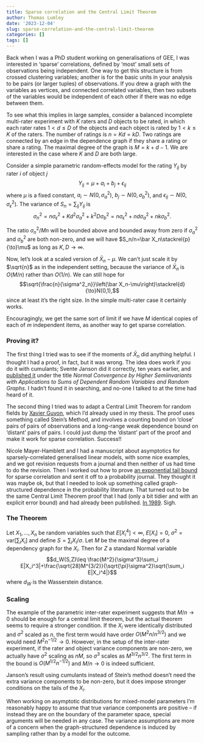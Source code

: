 ```yaml
---
title: Sparse correlation and the Central Limit Theorem
author: Thomas Lumley
date: '2023-12-04'
slug: sparse-correlation-and-the-central-limit-theorem
categories: []
tags: []
---
```


Back when I was a PhD student working on generalisations of GEE, I was interested in 'sparse' correlations, defined by 'most' small sets of observations being independent.  One way to get this structure is from crossed clustering variables; another is for the basic units in your analysis to be pairs (or larger tuples) of observations. If you drew a graph with the variables as vertices, and connected correlated variables, then two subsets of the variables would be independent of each other if  there was no edge between them.

To see what this implies in large samples, consider a balanced incomplete multi-rater experiment with $K$ raters and $D$ objects to be rated, in which each rater rates $1<d\leq D$ of the objects and each object is rated by $1<k\leq K$ of the raters.  The number of ratings is $n=Kd=kD$.  Two ratings are connected by an edge in the dependence graph if they share a rating or share a rating. The maximal degree of the graph is $M=k+d-1$.  We are interested in the case where $K$ and $D$ are both large. 

Consider a simple parametric random-effects model for the rating $Y_{ij}$ by rater $i$ of object $j$
$$Y_{ij}=\mu+a_i+b_j+\epsilon_{ij}$$
where $\mu$ is a fixed constant, $a_i\sim N(0,\sigma^2_a)$, $b_j\sim N(0,\sigma^2_b)$, and $\epsilon_{ij}\sim N(0,\sigma^2_\epsilon)$.  The variance of $S_n=\sum_{ij} Y_{ij}$ is 
$$\sigma^2_n=n\sigma^2_\epsilon+Kd^2\sigma^2_a+k^2D\sigma^2_b=n\sigma^2_\epsilon+nd\sigma^2_a+nk\sigma^2_b.$$


The ratio $\sigma^2_n/Mn$ will be bounded above and bounded away from zero if $\sigma^2_a$ and $\sigma^2_b$ are both non-zero, and we will have  $S_n/n=\bar X_n\stackrel{p}{\to}\mu$ as long as $K,D\to\infty$.

Now, let's look at a scaled version of $\bar X_n-\mu$. We can't just scale it by $\sqrt{n}$ as in the independent setting, because the variance of $\bar X_n$ is $O(M/n)$ rather than $O(1/n)$. We can still hope for
$$\sqrt{\frac{n}{\sigma^2_n}}\left(\bar X_n-\mu\right)\stackrel{d}{\to}N(0,1),$$
since at least it's the right size. In the simple multi-rater case it certainly works.

Encouragingly, we get the same sort of limit if we have $M$ identical copies of each of $m$ independent items, as another way to get sparse correlation. 

### Proving it?

The first thing I tried was to see if the moments of $\bar X_n$ did anything helpful. I thought I had a proof, in fact, but it was wrong. The idea does work if you do it with cumulants; Svente Janson did it correctly, ten years earlier, and [published it](https://projecteuclid.org/journals/annals-of-probability/volume-16/issue-1/Normal-Convergence-by-Higher-Semiinvariants-with-Applications-to-Sums-of/10.1214/aop/1176991903.full) under the title *Normal Convergence by Higher Semiinvariants with Applications to Sums of Dependent Random Variables and Random Graphs*.  I hadn't found it in searching, and no-one I talked to at the time had heard of it. 

The second thing I tried was to adapt a Central Limit Theorem for random fields by [Xavier Guyon](https://books.google.com.au/books?id=EYO0MNrIT8YC&dq=guyon+book+random+fields&lr=&source=gbs_navlinks_s), which I'd already used in my thesis. The proof uses something called Stein's Method, and involves a counting bound on 'close' pairs of pairs of observations and a long-range weak dependence bound on 'distant' pairs of pairs.  I could just dump the 'distant' part of the proof and make it work for sparse correlation.  Success!!

Nicole Mayer-Hamblett and I had a manuscript about asymptotics for sparsely-correlated generalised linear models, with some nice examples, and we got revision requests from a journal and then neither of us had time to do the revision.  Then I worked out how to prove [an exponential tail bound](https://notstatschat.rbind.io/2017/07/26/tail-bounds-under-sparse-correlation/) for sparse correlation and sent it off to a probability journal.  They thought it was maybe ok, but that I needed to look up something called graph-structured dependence in the probability literature. That turned out to be the same Central Limit Theorem proof that I had (only a bit tidier and with an explicit error bound) and had already been published. [In 1989](https://projecteuclid.org/journals/annals-of-probability/volume-17/issue-4/On-Normal-Approximations-of-Distributions-in-Terms-of-Dependency-Graphs/10.1214/aop/1176991178.full). Sigh.


### The Theorem

Let $X_1,\dots,X_n$ be random variables such that $E[X_i^4]<\infty$, $E[X_i]=0$, $\sigma^2=\mathrm{var}[\sum_i X_i]$ and define $S=\sum_i X_i/\sigma$. Let  $M$ be the maximal degree of a dependency graph for the $X_i$. Then for $Z$ a standard Normal variable
$$d_W(S,Z)\leq \frac{M^2}{\sigma^3}\sum_i E|X_i^3|+\frac{\sqrt{28}M^{3/2}}{\sqrt{\pi}\sigma^2}\sqrt{\sum_i E|X_i^4|}$$
where $d_W$ is the Wasserstein distance.

### Scaling

The example of the parametric inter-rater experiment  suggests that $M/n\to 0$ should be enough for a central limit theorem, but the actual theorem seems to require a stronger condition.  If the $X_i$ were identically distributed and $\sigma^2$ scaled as $n$, the first term would have order $O(M^2n/n^{3/2})$ and we would need $M^2n^{-1/2}\to 0$.  However, in the setup of the inter-rater experiment, if the rater and object variance components are non-zero, we actually have $\sigma^2$ scaling as $nM$, so $\sigma^3$ scales as $M^{3/2}n^{3/2}$. The first term in the bound is $O(M^{1/2}n^{-1/2})$ and $M/n\to 0$ is indeed sufficient.

Janson's result using cumulants instead of Stein's method doesn't need the extra variance components to be non-zero, but it does impose stronger conditions on the tails of the $X_i$.

When working on asymptotic distributions for mixed-model parameters I'm reasonably happy to assume that true variance components are positive -- if instead they are on the boundary of the parameter space, special arguments will be needed in any case.  The variance assumptions are more of a concern when the graph-structured dependence is induced by sampling rather than by a model for the outcome.  

